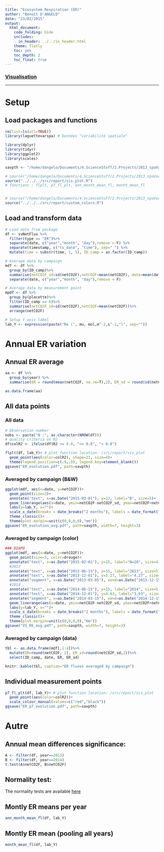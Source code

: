 ```yaml
---
title: "Ecosystem Respiration (ER)"
author: "Benoît D'ANGELO"
date: "23/02/2015"
output:
  html_document:
    code_folding: hide
    includes:
      in_header: ../../in_header.html
    theme: flatly
    toc: yes
    toc_depth: 2
    toc_float: true
---
```


<h3><a href="../vis_toc.html"> Visualisation </a></h3>
  
***

# Setup

## Load packages and functions

```r
rm(list=ls(all=TRUE))
library(laguettevarspa) # Données "variabilité spatiale"

library(dplyr)
library(tidyr)
library(ggplot2)
library(scales)

savpth <- "/home/dangelo/Documents/4.ScienceStuff/2.Projects/2013_spaVar_LG/graphs/visualisation"

# source("/home/dangelo/Documents/4.ScienceStuff/2.Projects/2013_spaVar_LG/src/report/vis_plot.R")
source("../../../src/report/vis_plot.R")
# fonctions : flplt, p7_fl_plt, ann_month_mean_fl, month_mean_fl


# source("/home/dangelo/Documents/4.ScienceStuff/2.Projects/2013_spaVar_LG/src/report/custom_colors.R")
source("../../../src/report/custom_colors.R")
```

## Load and transform data

```r
# Load data from package
df <- svNetFlux %>%
  filter(type == "ER")%>%
  separate(date, c("year","month", "day"),remove = F) %>%
  separate(timestamp, c("ts_date", "time"), sep=" ") %>%
  mutate(time = substr(time, 1, 5), ID_camp = as.factor(ID_camp))

# Average data by campaign
mdf <- df %>%
  group_by(ID_camp)%>%
  summarise(netCO2F_sd=sd(netCO2F),netCO2F=mean(netCO2F), date=mean(date))%>%
  separate(date, c("year","month", "day"),remove = F)

# Average data by measurement point
mpdf <- df %>%
  group_by(placette)%>%
  filter(ID_camp == 6)%>%
  summarise(netCO2F_sd=sd(netCO2F),netCO2F=mean(netCO2F))%>%
  arrange(netCO2F)

# Setup Y axis label
lab_Y <- expression(paste("Re (", mu, mol,m^-2,s^-1,")", sep=""))
```



# Annual ER variation 

## Annual ER average

```r
aa <- df %>%
  group_by(year) %>%
  summarise(ER = round(mean(netCO2F, na.rm=T),2), ER_sd = round(sd(netCO2F, na.rm=T),2))

as.data.frame(aa)
```


## All data points {.tabset}


### All data

```r
# Observation number
nobs <- paste("N :", as.character(NROW(df)))
# quality criteria on R2
df$colR2 <- ifelse(df$R2 >= 0.8, ">= 0.8", "< 0.8")
```

```r
flplt(df, lab_Y)+ # plot function location: /src/report/vis_plot
  geom_point(aes(color=colR2), shape=21, size=4)+
  theme(legend.position=c(.9,.9), legend.key=element_blank())
ggsave("ER_evolution.pdf", path=savpth)
```

### Averaged by campaign (B&W)

```r
ggplot(mdf, aes(x=date, y=netCO2F))+
  geom_point(size=3)+
  annotate("text", x=as.Date("2015-03-01"), y=12, label="B", size=5)+
  geom_linerange(aes(x=date, ymin=netCO2F-netCO2F_sd, ymax=netCO2F+netCO2F_sd))+
  labs(y=lab_Y, x="")+
  scale_x_date(breaks = date_breaks("2 months"), labels = date_format("%b"))+
  theme_classic()+
  theme(plot.margin=unit(c(0,0,0,0),"mm"))
ggsave("ER_evolution_avg.pdf", path=savpth, width=7, height=3)
```

### Averaged by campaign (color)

```r
### DIAPO
ggplot(mdf, aes(x=date, y=netCO2F))+
  geom_point(size=3, color=drouge)+
  annotate("text", x=as.Date("2015-02-01"), y=15, label="N=20", size=4)+
  #2013
  annotate("text", x=as.Date("2013-06-15"), y=15, label="2013", size=5)+
  annotate("text", x=as.Date("2013-12-01"), y=5.27, label="4,27", size=5, color=orange)+
  annotate("segment", x=as.Date("2013-03-05"), xend=as.Date("2013-12-15"), y=4.27, yend=4.27, linetype="dashed", size=1, color=orange)+
  #2014
  annotate("text", x=as.Date("2014-06-15"), y=15, label="2014", size=5)+
  annotate("text", x=as.Date("2014-12-01"), y=4.63, label="3,63", size=5, color=orange)+
  annotate("segment", x=as.Date("2014-03-15"), xend=as.Date("2014-12-15"), y=3.63, yend=3.63, linetype="dashed", size=1, color=orange)+
  geom_linerange(aes(x=date, ymin=netCO2F-netCO2F_sd, ymax=netCO2F+netCO2F_sd), color=drouge)+
  labs(y=lab_Y, x="")+
  scale_x_date(breaks = date_breaks("2 months"), labels = date_format("%b"))+
  theme_classic()+
  theme(plot.margin=unit(c(0,0,0,0),"mm"))
ggsave("VS_RE_avg.pdf", path=savpth, width=7, height=3)
```

### Averaged by campaign (data)

```r
tbl <- as.data.frame(mdf[,1:4])%>%
  mutate(ER=round(netCO2F, 2), ER_sd=round(netCO2F_sd,2))%>%
  select(ID_camp, date, ER, ER_sd)

knitr::kable(tbl, caption="ER fluxes averaged by campaign")
```

## Individual measurement points

```r
p7_fl_plt(df, lab_Y)+ # plot function location: /src/report/vis_plot
  geom_point(aes(color=colR2))+
  scale_colour_manual(values=c("red","black"))
ggsave("ER_p7_evolution.pdf", path=savpth)
```



# Autre

## Annual mean differences significance:

```r
A <- filter(df, year==2013)
B <- filter(df, year==2014)
t.test(A$netCO2F, B$netCO2F)
```

## Normality test:

The normality tests are available [here](flux_norm_test.html)




## Montly ER means per year

```r
ann_month_mean_fl(df, lab_Y)
```

## Montly ER mean (pooling all years)

```r
month_mean_fl(df, lab_Y)
```
